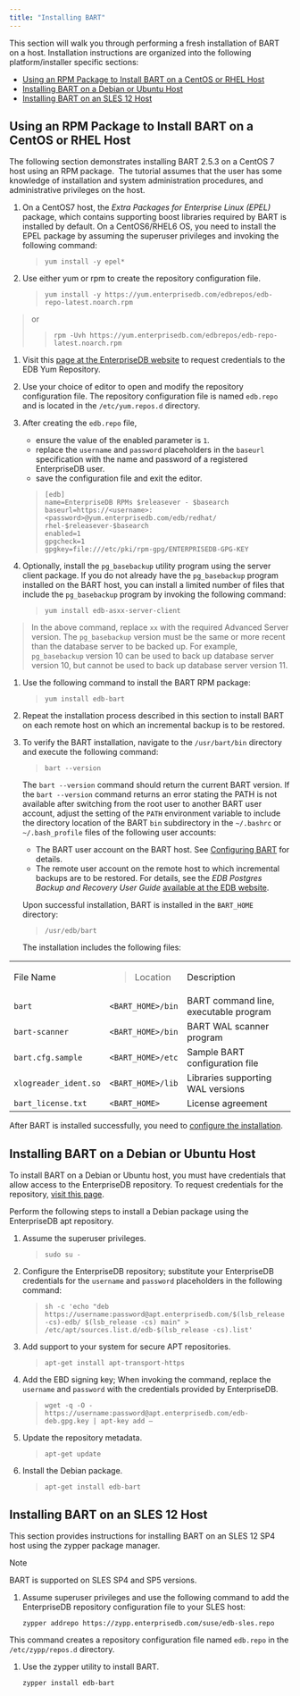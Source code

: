 ```yaml
---
title: "Installing BART"
---
```


<div id="installing_bart" class="registered_link"></div>

This section will walk you through performing a fresh installation of BART on a host. Installation instructions are organized into the following platform/installer specific sections:

-   [Using an RPM Package to Install BART on a CentOS or RHEL Host](#installing_bart_using_an_rpm_package)
-   [Installing BART on a Debian or Ubuntu Host](#installing-bart-on-a-debian-or-ubuntu-host)
-   [Installing BART on an SLES 12 Host](#installing-bart-on-an-sles-12-host)

<div id="installing_bart_using_an_rpm_package" class="registered_link"></div>

## Using an RPM Package to Install BART on a CentOS or RHEL Host

The following section demonstrates installing BART 2.5.3 on a CentOS 7 host using an RPM package.  The tutorial assumes that the user has some knowledge of installation and system administration procedures, and administrative privileges on the host.

1.  On a CentOS7 host, the *Extra Packages for Enterprise Linux (EPEL)* package, which contains supporting boost libraries required by BART is installed by default. On a CentOS6/RHEL6 OS, you need to install the EPEL package by assuming the superuser privileges and invoking the following command:

    > ```
    > yum install -y epel*
    > ```

2.  Use either yum or rpm to create the repository configuration file.

    > ```
    > yum install -y https://yum.enterprisedb.com/edbrepos/edb-repo-latest.noarch.rpm
    > ```

> or
>
> > ```
> > rpm -Uvh https://yum.enterprisedb.com/edbrepos/edb-repo-latest.noarch.rpm
> > ```

1.  Visit this [page at the EnterpriseDB website](https://www.enterprisedb.com/repository-access-request/) to request credentials to the EDB Yum Repository.

2.  Use your choice of editor to open and modify the repository configuration file. The repository configuration file is named `edb.repo` and is located in the `/etc/yum.repos.d` directory.

3.  After creating the `edb.repo` file,

    -   ensure the value of the enabled parameter is `1`.
    -   replace the `username` and `password` placeholders in the `baseurl` specification with the name and password of a registered EnterpriseDB user.
    -   save the configuration file and exit the editor.

    > ```
    > [edb]
    > name=EnterpriseDB RPMs $releasever - $basearch
    > baseurl=https://<username>:<password>@yum.enterprisedb.com/edb/redhat/
    > rhel-$releasever-$basearch
    > enabled=1
    > gpgcheck=1
    > gpgkey=file:///etc/pki/rpm-gpg/ENTERPRISEDB-GPG-KEY
    > ```

4.  Optionally, install the `pg_basebackup` utility program using the server client package. If you do not already have the `pg_basebackup` program installed on the BART host, you can install a limited number of files that include the `pg_basebackup` program by invoking the following command:

    > ```
    > yum install edb-asxx-server-client
    > ```

> In the above command, replace `xx` with the required Advanced Server version. The `pg_basebackup` version must be the same or more recent than the database server to be backed up. For example, `pg_basebackup` version 10 can be used to back up database server version 10, but cannot be used to back up database server version 11.

1.  Use the following command to install the BART RPM package:

    > ```
    > yum install edb-bart
    > ```

2.  Repeat the installation process described in this section to install BART on each remote host on which an incremental backup is to be restored.

3.  To verify the BART installation, navigate to the `/usr/bart/bin` directory and execute the following command:

    > ```
    > bart --version
    > ```

    The `bart --version` command should return the current BART version. If the `bart --version` command returns an error stating the PATH is not available after switching from the root user to another BART user account, adjust the setting of the `PATH` environment variable to include the directory location of the BART `bin` subdirectory in the `~/.bashrc` or `~/.bash_profile` files of the following user accounts:

    -   The BART user account on the BART host. See [Configuring BART](../03_configuration/#path) for details.
    -   The remote user account on the remote host to which incremental backups are to be restored. For details, see the *EDB Postgres Backup and Recovery User Guide* [available at the EDB website](https://www.enterprisedb.com/edb-docs/).

    Upon successful installation, BART is installed in the `BART_HOME` directory:

    > `/usr/edb/bart`

    The installation includes the following files:

<table><colgroup><col style="width: 31%" /><col style="width: 22%" /><col style="width: 45%" /></colgroup><tbody><tr class="odd"><td>File Name</td><td><blockquote><p>Location</p></blockquote></td><td>Description</td></tr><tr class="even"><td><code>bart</code></td><td><code>&lt;BART_HOME&gt;/bin</code></td><td>BART command line, executable program</td></tr><tr class="odd"><td><code>bart-scanner</code></td><td><code>&lt;BART_HOME&gt;/bin</code></td><td>BART WAL scanner program</td></tr><tr class="even"><td><code>bart.cfg.sample</code></td><td><code>&lt;BART_HOME&gt;/etc</code></td><td>Sample BART configuration file</td></tr><tr class="odd"><td><code>xlogreader_ident.so</code></td><td><code>&lt;BART_HOME&gt;/lib</code></td><td>Libraries supporting WAL versions</td></tr><tr class="even"><td><code>bart_license.txt</code></td><td><code>&lt;BART_HOME&gt;</code></td><td>License agreement</td></tr></tbody></table>

After BART is installed successfully, you need to [configure the installation](../03_configuration/#configuration).

<div id="installing_bart_on_a_debian_or_ubuntu_host" class="registered_link"></div>

## Installing BART on a Debian or Ubuntu Host

To install BART on a Debian or Ubuntu host, you must have credentials that allow access to the EnterpriseDB repository. To request credentials for the repository, [visit this page](https://www.enterprisedb.com/repository-access-request).

Perform the following steps to install a Debian package using the EnterpriseDB apt repository.

1.  Assume the superuser privileges.

    > ```
    > sudo su -
    > ```

2.  Configure the EnterpriseDB repository; substitute your EnterpriseDB credentials for the `username` and `password` placeholders in the following command:

    > ```
    > sh -c 'echo "deb https://username:password@apt.enterprisedb.com/$(lsb_release -cs)-edb/ $(lsb_release -cs) main" > /etc/apt/sources.list.d/edb-$(lsb_release -cs).list'
    > ```

3.  Add support to your system for secure APT repositories.

    > ```
    > apt-get install apt-transport-https
    > ```

4.  Add the EBD signing key; When invoking the command, replace the `username` and `password` with the credentials provided by EnterpriseDB.

    > ```
    > wget -q -O - https://username:password@apt.enterprisedb.com/edb-deb.gpg.key | apt-key add –
    > ```

5.  Update the repository metadata.

    > ```
    > apt-get update
    > ```

6.  Install the Debian package.

    > ```
    > apt-get install edb-bart
    > ```

<div id="installing_bart_on_an_sles_12_host" class="registered_link"></div>

## Installing BART on an SLES 12 Host

This section provides instructions for installing BART on an SLES 12 SP4 host using the zypper package manager.

<div class="note">

<div class="title">

Note

</div>

BART is supported on SLES SP4 and SP5 versions.

</div>

1.  Assume superuser privileges and use the following command to add the EnterpriseDB repository configuration file to your SLES host:

    ```
    zypper addrepo https://zypp.enterprisedb.com/suse/edb-sles.repo
    ```

This command creates a repository configuration file named `edb.repo` in the `/etc/zypp/repos.d` directory.

1.  Use the zypper utility to install BART.

    ```
    zypper install edb-bart
    ```
